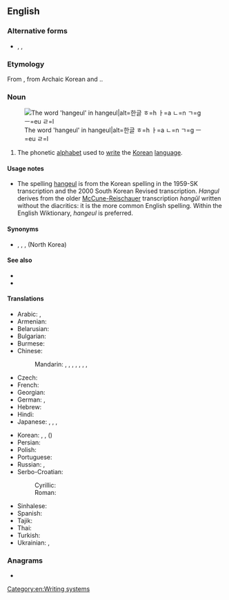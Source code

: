 {{also|hangeul|han-geul}}
==English==
{{wikipedia}}

===Alternative forms===
* {{l|en|hangeul}}, {{l|en|hangul}}, {{l|en|Hangul}}

===Etymology===
From {{etyl|ko|en}} {{m|ko|한글||Korean script}}, from Archaic Korean {{m|ko|ᄒᆞᆫ||great}} and {{m|ko|글||script}}..

===Noun===
{{en-noun|-}}
[[File:Hangeul.svg|thumb|The word 'hangeul' in hangeul|alt=한글 ㅎ=h ㅏ=a ㄴ=n ㄱ=g ㅡ=eu ㄹ=l]]

# The phonetic [[alphabet]] used to [[write]] the [[Korean]] [[language]].

====Usage notes====
* The spelling [[hangeul]] is from the Korean spelling in the 1959-SK transcription and the 2000 South Korean Revised transcription. ''Hangul'' derives from the older [[McCune-Reischauer]] transcription ''hangŭl'' written without the diacritics: it is the more common English spelling. Within the English Wiktionary, ''hangeul'' is preferred.

====Synonyms====
* {{l|en|Chosongul}}, {{l|en|chosongul}}, {{l|en|Joseongeul}}, {{l|en|joseongeul}} (North Korea)

====See also====
* {{l|en|hanja}}
* {{l|en|jamo}}

====Translations====
{{trans-top|Korean phonetic script}}
* Arabic: {{t|ar|هَانْغُول|m|tr=hangūl}}, {{t|ar|هَانْغُول|m|tr=hanḡūl}}
* Armenian: {{t|hy|հանգուլ|sc=Armn}}
* Belarusian: {{t|be|хангы́ль|m|sc=Cyrl}}
* Bulgarian: {{t|bg|хангъ̀л|m|sc=Cyrl}}
* Burmese: {{t|my|ဟန်းဂု}}
* Chinese:
*: Mandarin: {{t+|cmn|諺文|sc=Hani}}, {{t+|cmn|谚文|tr=yànwén|sc=Hani}}, {{t+|cmn|朝鮮字母|sc=Hani}}, {{t+|cmn|朝鲜字母|tr=Cháoxiǎn zìmǔ|sc=Hani}}, {{t|cmn|韓字|sc=Hani}}, {{t|cmn|韩字|tr=hánzì|sc=Hani}}, {{t+|cmn|韓文|sc=Hani}}, {{t+|cmn|韩文|tr=Hánwén|sc=Hani}}
* Czech: {{t|cs|hangul|m}}
* French: {{t+|fr|hangeul|m}}
* Georgian: {{t|ka|ჰანგული|sc=Geor}}
* German: {{t+|de|Hangeul|n}}, {{t|de|Hangul|n}}
* Hebrew: {{t|he|הנגול|sc=Hebr}}
* Hindi: {{t|hi|हंगुल|tr=haṅgul|sc=Deva}}
* Japanese: {{t+|ja|ハングル|tr=hanguru}}, {{t|ja|朝鮮文字|tr=ちょうせんもじ, Chōsen moji}}, {{t+|ja|諺文|tr=おんもん, onmon, げんぶん, genbun|sc=Jpan}}, {{t|ja|韓文字|tr=kanmoji}}
{{trans-mid}}
* Korean: {{t+|ko|한글|sc=Hang}} {{qualifier|South Korea}}, {{t+|ko|조선글|sc=Hang}} {{qualifier|North Korea}}, {{t+|ko|언문|sc=Hang}} ({{t+|ko|諺文|sc=Hang}})
* Persian: {{t|fa|هانگول|tr=hângul}}
* Polish: {{t+|pl|hangyl|m}}
* Portuguese: {{t|pt|hangul|m}}
* Russian: {{t+|ru|хангы́ль|m}}, {{t|ru|чосонгы́ль|m}} {{qualifier|North Korea}}
* Serbo-Croatian:
*: Cyrillic: {{t|sh|хангул|m}}
*: Roman: {{t|sh|hangul|m}}
* Sinhalese: {{t|si|හංගුල්|sc=Sinh}}
* Spanish: {{t|es|hangul|m}}
* Tajik: {{t|tg|ҳангул|sc=Cyrl}}
* Thai: {{t|th|ฮันกึล}}
* Turkish: {{t|tr|hangıl}}
* Ukrainian: {{t|uk|ханги́ль|m|sc=Cyrl}}, {{t|uk|ханґи́ль|m|sc=Cyrl}}
{{trans-bottom}}

===Anagrams===
* {{anagrams|en|laughen}}

[[Category:en:Writing systems]]
